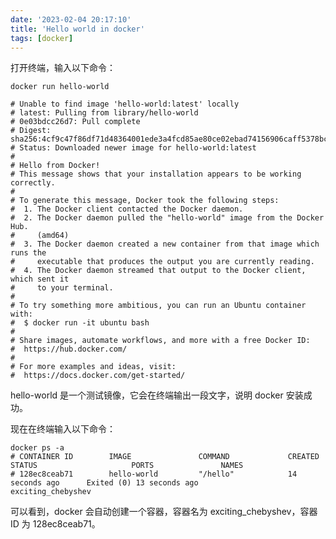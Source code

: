 ```yaml
---
date: '2023-02-04 20:17:10'
title: 'Hello world in docker'
tags: [docker]
---
```


打开终端，输入以下命令：

```shell
docker run hello-world

# Unable to find image 'hello-world:latest' locally
# latest: Pulling from library/hello-world
# 0e03bdcc26d7: Pull complete 
# Digest: sha256:4cf9c47f86df71d48364001ede3a4fcd85ae80ce02ebad74156906caff5378bc
# Status: Downloaded newer image for hello-world:latest
# 
# Hello from Docker!
# This message shows that your installation appears to be working correctly.
# 
# To generate this message, Docker took the following steps:
#  1. The Docker client contacted the Docker daemon.
#  2. The Docker daemon pulled the "hello-world" image from the Docker Hub.
#     (amd64)
#  3. The Docker daemon created a new container from that image which runs the
#     executable that produces the output you are currently reading.
#  4. The Docker daemon streamed that output to the Docker client, which sent it
#     to your terminal.
#
# To try something more ambitious, you can run an Ubuntu container with:
#  $ docker run -it ubuntu bash
# 
# Share images, automate workflows, and more with a free Docker ID:
#  https://hub.docker.com/
#
# For more examples and ideas, visit:
#  https://docs.docker.com/get-started/
```

hello-world 是一个测试镜像，它会在终端输出一段文字，说明 docker 安装成功。

现在在终端输入以下命令：

```shell
docker ps -a
# CONTAINER ID        IMAGE               COMMAND             CREATED             STATUS                     PORTS               NAMES
# 128ec8ceab71        hello-world         "/hello"            14 seconds ago      Exited (0) 13 seconds ago                      exciting_chebyshev
```

可以看到，docker 会自动创建一个容器，容器名为 exciting_chebyshev，容器 ID 为 128ec8ceab71。
